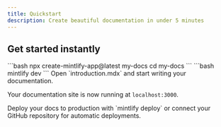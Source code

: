 ```yaml
---
title: Quickstart
description: Create beautiful documentation in under 5 minutes
---
```


## Get started instantly

<Steps>
  <Step title="Initialize your docs">
    ```bash
    npx create-mintlify-app@latest my-docs
    cd my-docs
    ```
  </Step>
  
  <Step title="Start the development server">
    ```bash
    mintlify dev
    ```
  </Step>
  
  <Step title="Edit your first page">
    Open `introduction.mdx` and start writing your documentation.
  </Step>
</Steps>

Your documentation site is now running at `localhost:3000`. 

<Card title="What's next?" icon="arrow-right">
  Deploy your docs to production with `mintlify deploy` or connect your GitHub repository for automatic deployments.
</Card>